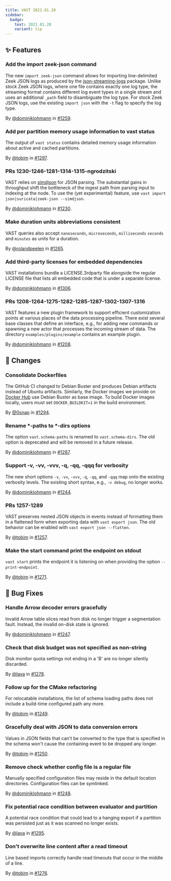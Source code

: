 ```yaml
---
title: VAST 2021.01.28
sidebar:
  badge:
    text: 2021.01.28
    variant: tip
---
```


## ✨ Features

### Add the import zeek-json command

The new `import zeek-json` command allows for importing line-delimited Zeek JSON
logs as produced by the
[json-streaming-logs](https://github.com/corelight/json-streaming-logs) package.
Unlike stock Zeek JSON logs, where one file contains exactly one log type, the
streaming format contains different log event types in a single stream and uses
an additional `_path` field to disambiguate the log type. For stock Zeek JSON
logs, use the existing `import json` with the `-t` flag to specify the log type.

By [@dominiklohmann](https://github.com/dominiklohmann) in [#1259](https://github.com/tenzir/tenzir/pull/1259).

### Add per partition memory usage information to vast status

The output of `vast status` contains detailed memory usage information about
active and cached partitions.

By [@tobim](https://github.com/tobim) in [#1297](https://github.com/tenzir/tenzir/pull/1297).

### PRs 1230-1246-1281-1314-1315-ngrodzitski

VAST relies on [simdjson](https://github.com/simdjson/simdjson) for JSON
parsing. The substantial gains in throughput shift the bottleneck of the ingest
path from parsing input to indexing at the node. To use the (yet experimental)
feature, use `vast import json|suricata|zeek-json --simdjson`.

By [@dominiklohmann](https://github.com/dominiklohmann) in [#1230](https://github.com/tenzir/tenzir/pull/1230).

### Make duration units abbreviations consistent

VAST queries also accept `nanoseconds`, `microseconds`, `milliseconds` `seconds`
and `minutes` as units for a duration.

By [@rolandpeelen](https://github.com/rolandpeelen) in [#1265](https://github.com/tenzir/tenzir/pull/1265).

### Add third-party licenses for embedded dependencies

VAST installations bundle a LICENSE.3rdparty file alongside the regular LICENSE
file that lists all embedded code that is under a separate license.

By [@dominiklohmann](https://github.com/dominiklohmann) in [#1306](https://github.com/tenzir/tenzir/pull/1306).

### PRs 1208-1264-1275-1282-1285-1287-1302-1307-1316

VAST features a new plugin framework to support efficient customization points
at various places of the data processing pipeline. There exist several base
classes that define an interface, e.g., for adding new commands or spawning a
new actor that processes the incoming stream of data. The directory
`examples/plugins/example` contains an example plugin.

By [@dominiklohmann](https://github.com/dominiklohmann) in [#1208](https://github.com/tenzir/tenzir/pull/1208).

## 🔄 Changes

### Consolidate Dockerfiles

The GitHub CI changed to Debian Buster and produces Debian artifacts instead of
Ubuntu artifacts. Similarly, the Docker images we provide on [Docker
Hub](https://hub.docker.com/r/tenzir/vast) use Debian Buster as base image. To
build Docker images locally, users must set `DOCKER_BUILDKIT=1` in the build
environment.

By [@0snap](https://github.com/0snap) in [#1294](https://github.com/tenzir/tenzir/pull/1294).

### Rename *-paths to *-dirs options

The option `vast.schema-paths` is renamed to `vast.schema-dirs`. The old option
is deprecated and will be removed in a future release.

By [@dominiklohmann](https://github.com/dominiklohmann) in [#1287](https://github.com/tenzir/tenzir/pull/1287).

### Support -v, -vv, -vvv, -q, -qq, -qqq for verbosity

The new short options `-v`, `-vv`, `-vvv`, `-q`, `-qq`, and `-qqq` map onto the
existing verbosity levels. The existing short syntax, e.g., `-v debug`, no
longer works.

By [@dominiklohmann](https://github.com/dominiklohmann) in [#1244](https://github.com/tenzir/tenzir/pull/1244).

### PRs 1257-1289

VAST preserves nested JSON objects in events instead of formatting them in a
flattened form when exporting data with `vast export json`. The old behavior can
be enabled with `vast export json --flatten`.

By [@tobim](https://github.com/tobim) in [#1257](https://github.com/tenzir/tenzir/pull/1257).

### Make the start command print the endpoint on stdout

`vast start` prints the endpoint it is listening on when providing the option
`--print-endpoint`.

By [@tobim](https://github.com/tobim) in [#1271](https://github.com/tenzir/tenzir/pull/1271).

## 🐛 Bug Fixes

### Handle Arrow decoder errors gracefully

Invalid Arrow table slices read from disk no longer trigger a segmentation
fault. Instead, the invalid on-disk state is ignored.

By [@dominiklohmann](https://github.com/dominiklohmann) in [#1247](https://github.com/tenzir/tenzir/pull/1247).

### Check that disk budget was not specified as non-string

Disk monitor quota settings not ending in a 'B' are no longer silently
discarded.

By [@lava](https://github.com/lava) in [#1278](https://github.com/tenzir/tenzir/pull/1278).

### Follow up for the CMake refactoring

For relocatable installations, the list of schema loading paths does not include
a build-time configured path any more.

By [@tobim](https://github.com/tobim) in [#1249](https://github.com/tenzir/tenzir/pull/1249).

### Gracefully deal with JSON to data conversion errors

Values in JSON fields that can't be converted to the type that is specified in
the schema won't cause the containing event to be dropped any longer.

By [@tobim](https://github.com/tobim) in [#1250](https://github.com/tenzir/tenzir/pull/1250).

### Remove check whether config file is a regular file

Manually specified configuration files may reside in the default location
directories. Configuration files can be symlinked.

By [@dominiklohmann](https://github.com/dominiklohmann) in [#1248](https://github.com/tenzir/tenzir/pull/1248).

### Fix potential race condition between evaluator and partition

A potential race condition that could lead to a hanging export if a partition
was persisted just as it was scanned no longer exists.

By [@lava](https://github.com/lava) in [#1295](https://github.com/tenzir/tenzir/pull/1295).

### Don't overwrite line content after a read timeout

Line based imports correctly handle read timeouts that occur in the middle of a
line.

By [@tobim](https://github.com/tobim) in [#1276](https://github.com/tenzir/tenzir/pull/1276).